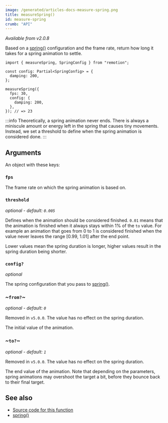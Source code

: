 ```yaml
---
image: /generated/articles-docs-measure-spring.png
title: measureSpring()
id: measure-spring
crumb: "API"
---
```


_Available from v2.0.8_

Based on a [spring()](/docs/spring) configuration and the frame rate, return how long it takes for a spring animation to settle.

```tsx twoslash
import { measureSpring, SpringConfig } from "remotion";

const config: Partial<SpringConfig> = {
  damping: 200,
};

measureSpring({
  fps: 30,
  config: {
    damping: 200,
  },
}); // => 23
```

:::info
Theoretically, a spring animation never ends. There is always a miniscule amount or energy left in the spring that causes tiny movements. Instead, we set a threshold to define when the spring animation is considered done.
:::

## Arguments

An object with these keys:

### `fps`

The frame rate on which the spring animation is based on.

### `threshold`

_optional - default: `0.005`_

Defines when the animation should be considered finished. `0.01` means that the animation is finished when it always stays within 1% of the `to` value. For example an animation that goes from 0 to 1 is considered finished when the value never leaves the range [0.99, 1.01] after the end point.

Lower values mean the spring duration is longer, higher values result in the spring duration being shorter.

### `config?`

_optional_

The spring configuration that you pass to [spring()](/docs/spring#config).

### ~`from?`~

_optional - default: `0`_

Removed in `v5.0.0`. The value has no effect on the spring duration.

The initial value of the animation.

### ~`to?`~

_optional - default: `1`_

Removed in `v5.0.0`. The value has no effect on the spring duration.

The end value of the animation. Note that depending on the parameters, spring animations may overshoot the target a bit, before they bounce back to their final target.

## See also

- [Source code for this function](https://github.com/remotion-dev/remotion/blob/main/packages/core/src/spring/measure-spring.ts)
- [spring()](/docs/spring)
